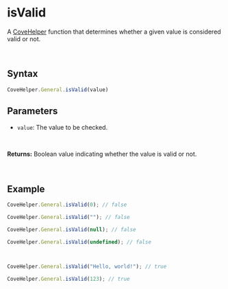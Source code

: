 
<Meta
  title="Helpers/CoveHelper/General/isValid"
/>

# isValid
A [CoveHelper](./?path=/docs/helpers-covehelper-covehelper-class--docs) function that determines whether a given value is considered valid or not.

&nbsp;
## Syntax
```js
CoveHelper.General.isValid(value)
```

## Parameters
- `value`: The value to be checked.
<br/>

**Returns:** Boolean value indicating whether the value is valid or not.

&nbsp;
## Example
```js
CoveHelper.General.isValid(0); // false

CoveHelper.General.isValid(""); // false

CoveHelper.General.isValid(null); // false

CoveHelper.General.isValid(undefined); // false



CoveHelper.General.isValid("Hello, world!"); // true

CoveHelper.General.isValid(123); // true

```

